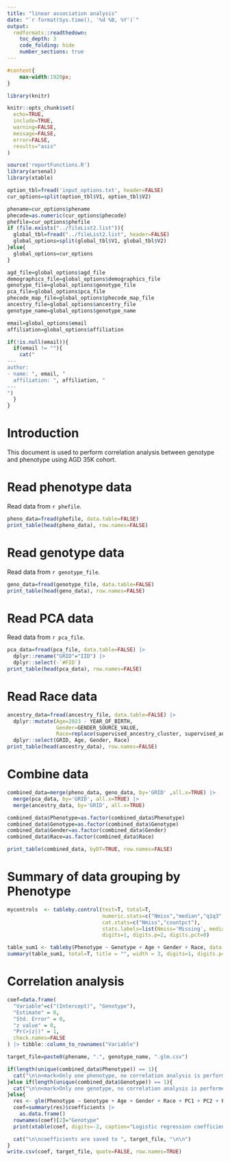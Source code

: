 ```yaml
---
title: "linear association analysis"
date: "`r format(Sys.time(), '%d %B, %Y')`"
output: 
  rmdformats::readthedown:
    toc_depth: 3
    code_folding: hide
    number_sections: true
---
```


```css
#content{
    max-width:1920px;
}
```

```r
library(knitr)

knitr::opts_chunk$set(
  echo=TRUE, 
  include=TRUE, 
  warning=FALSE, 
  message=FALSE, 
  error=FALSE,
  results="asis"
)
```

```r
source('reportFunctions.R')
library(arsenal)
library(xtable)

option_tbl=fread('input_options.txt', header=FALSE)
cur_options=split(option_tbl$V1, option_tbl$V2)

phename=cur_options$phename
phecode=as.numeric(cur_options$phecode)
phefile=cur_options$phefile
if (file.exists("../fileList2.list")){
  global_tbl=fread("../fileList2.list", header=FALSE)
  global_options=split(global_tbl$V1, global_tbl$V2)
}else{
  global_options=cur_options
}

agd_file=global_options$agd_file
demographics_file=global_options$demographics_file
genotype_file=global_options$genotype_file
pca_file=global_options$pca_file
phecode_map_file=global_options$phecode_map_file
ancestry_file=global_options$ancestry_file
genotype_name=global_options$genotype_name

email=global_options$email
affiliation=global_options$affiliation

if(!is.null(email)){
  if(email != ""){
    cat("
---
author: 
- name: ", email, "
  affiliation: ", affiliation, "
---
")
  }
}
```

# Introduction

This document is used to perform correlation analysis between genotype and phenotype using AGD 35K cohort.

# Read phenotype data

Read data from `r phefile`.

```r
pheno_data=fread(phefile, data.table=FALSE)
print_table(head(pheno_data), row.names=FALSE)
```

# Read genotype data

Read data from `r genotype_file`.

```r
geno_data=fread(genotype_file, data.table=FALSE)
print_table(head(geno_data), row.names=FALSE)
```

# Read PCA data

Read data from `r pca_file`.

```r
pca_data=fread(pca_file, data.table=FALSE) |>
  dplyr::rename("GRID"="IID") |>
  dplyr::select(-`#FID`)
print_table(head(pca_data), row.names=FALSE)
```

# Read Race data

```r
ancestry_data=fread(ancestry_file, data.table=FALSE) |>
  dplyr::mutate(Age=2023 - YEAR_OF_BIRTH,
                Gender=GENDER_SOURCE_VALUE,
                Race=replace(supervised_ancestry_cluster, supervised_ancestry_cluster=="Admixed (majority ancestry < 0.5)", "Admixed")) |>
  dplyr::select(GRID, Age, Gender, Race)
print_table(head(ancestry_data), row.names=FALSE)
```

# Combine data

```r
combined_data=merge(pheno_data, geno_data, by='GRID' ,all.x=TRUE) |>
  merge(pca_data, by='GRID', all.x=TRUE) |>
  merge(ancestry_data, by='GRID', all.x=TRUE)

combined_data$Phenotype=as.factor(combined_data$Phenotype)
combined_data$Genotype=as.factor(combined_data$Genotype)
combined_data$Gender=as.factor(combined_data$Gender)
combined_data$Race=as.factor(combined_data$Race)

print_table(combined_data, byDT=TRUE, row.names=FALSE)  
```

# Summary of data grouping by Phenotype

```r
mycontrols  <- tableby.control(test=T, total=T,
                               numeric.stats=c("Nmiss","median","q1q3","range"),
                               cat.stats=c("Nmiss","countpct"),
                               stats.labels=list(Nmiss='Missing', median='Median', range='Range'),
                               digits=1, digits.p=2, digits.pct=0)

table_sum1 <- tableby(Phenotype ~ Genotype + Age + Gender + Race, data = combined_data, control=mycontrols)
summary(table_sum1, total=T, title = "", width = 3, digits=1, digits.p=2, digits.pct=0, pfootnote = TRUE)
```

# Correlation analysis

```r
coef=data.frame(
  "Variable"=c("(Intercept)", "Genotype"),
  "Estimate" = 0,
  "Std. Error" = 0,
  "z value" = 0,
  "Pr(>|z|)" = 1,
  check.names=FALSE
) |> tibble::column_to_rownames("Variable")

target_file=paste0(phename, ".", genotype_name, ".glm.csv")

if(length(unique(combined_data$Phenotype)) == 1){
  cat("\n\n<mark>Only one phenotype, no correlation analysis is performed.</mark>\n\n")
}else if(length(unique(combined_data$Genotype)) == 1){
  cat("\n\n<mark>Only one genotype, no correlation analysis is performed.</mark>\n\n")
}else{
  res <- glm(Phenotype ~ Genotype + Age + Gender + Race + PC1 + PC2 + PC3 + PC4 + PC5 + PC6 + PC7 + PC8 + PC9 + PC10, family=binomial(link="logit"), data=combined_data)
  coef=summary(res)$coefficients |>
    as.data.frame() 
  rownames(coef)[2]="Genotype"
  print(xtable(coef, digits=-2, caption="Logistic regression coefficients"),type='html')

  cat("\n\ncoefficients are saved to ", target_file, "\n\n")
}
write.csv(coef, target_file, quote=FALSE, row.names=TRUE)
```

